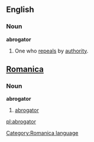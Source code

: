 ==English==
===Noun===
'''abrogator'''

#One who [[repeals]] by [[authority]].


==[[Romanica]]==
[[Category:Romanica language]]
===Noun===
<b>abrogator</b>
#[[abrogator]]

[[pl:abrogator]]